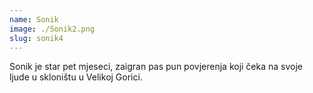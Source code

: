 ```yaml
---
name: Sonik
image: ./Sonik2.png
slug: sonik4
---
```

Sonik je star pet mjeseci, zaigran pas pun povjerenja koji čeka na svoje ljude u skloništu u Velikoj Gorici.
